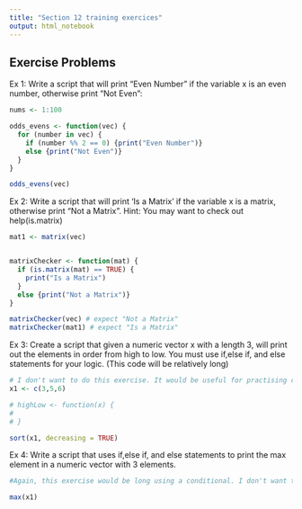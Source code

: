 ```yaml
---
title: "Section 12 training exercices"
output: html_notebook
---
```


## Exercise Problems
Ex 1: Write a script that will print "Even Number" if the variable x is an even number, otherwise print "Not Even":
```r
nums <- 1:100

odds_evens <- function(vec) {
  for (number in vec) {
    if (number %% 2 == 0) {print("Even Number")} 
    else {print("Not Even")}
  }
}

odds_evens(vec)

```

 
Ex 2: Write a script that will print 'Is a Matrix' if the variable x is a matrix, otherwise print "Not a Matrix". Hint: You may want to check out help(is.matrix)
```r

mat1 <- matrix(vec)


matrixChecker <- function(mat) {
  if (is.matrix(mat) == TRUE) {
    print("Is a Matrix")
  }
  else {print("Not a Matrix")}
}

matrixChecker(vec) # expect "Not a Matrix"
matrixChecker(mat1) # expect "Is a Matrix"

```


Ex 3: Create a script that given a numeric vector x with a length 3, will print out the elements in order from high to low. You must use if,else if, and else statements for your logic. (This code will be relatively long)
```r
# I don't want to do this exercise. It would be useful for practising conditionals, but I don't want to do that. It's much easier to use sort.
x1 <- c(3,5,6)

# highLow <- function(x) {
#   
# }

sort(x1, decreasing = TRUE)


```


Ex 4: Write a script that uses if,else if, and else statements to print the max element in a numeric vector with 3 elements.
```r
#Again, this exercise would be long using a conditional. I don't want to focus on conditionals, so I will use the inbuilt max function.

max(x1)
```

